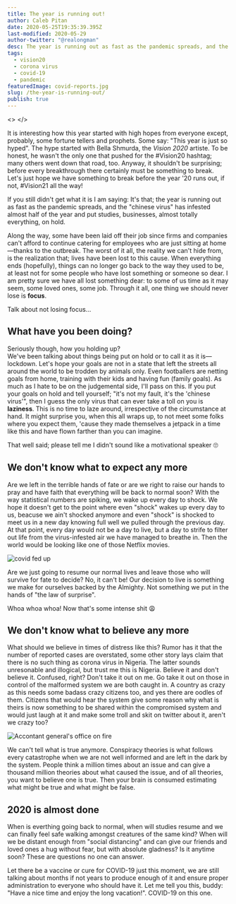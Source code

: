 ```yaml
---
title: The year is running out!
author: Caleb Pitan
date: 2020-05-25T19:35:39.395Z
last-modified: 2020-05-29
author-twitter: "@realongman"
desc: The year is running out as fast as the pandemic spreads, and the "chinese virus" has infested almost half of the year and put studies, businesses, almost totally everything, on hold.
tags:
  - vision20
  - corona virus
  - covid-19
  - pandemic
featuredImage: covid-reports.jpg
slug: /the-year-is-running-out/
publish: true
---
```


<>
</>

It is interesting how this year started with high hopes from everyone except, probably, some fortune tellers and prophets. Some say: "This year is just so hyped". The hype started with Bella Shmurda, the _Vision 2020_ artiste. To be honest, he wasn't the only one that pushed for the #Vision20 hashtag; many others went down that road, too. Anyway, it shouldn't be surprising; before every breakthrough there certainly must be something to break. Let's just hope we have something to break before the year '20 runs out, if not, #Vision21 all the way!

If you still didn't get what it is I am saying: It's that; the year is running out as fast as the pandemic spreads, and the "chinese virus" has infested almost half of the year and put studies, businesses, almost totally everything, on hold.

Along the way, some have been laid off their job since firms and companies can't afford to continue catering for employees who are just sitting at home&mdash;thanks to the outbreak. The worst of it all, the reality we can't hide from, is the realization that; lives have been lost to this cause. When everything ends (hopefully), things can no longer go back to the way they used to be, at least not for some people who have lost something or someone so dear. I am pretty sure we have all lost something dear: to some of us time as it may seem, some loved ones, some job. Through it all, one thing we should never lose is **focus**.

Talk about not losing focus...

## What have you been doing?

Seriously though, how you holding up?  
We've been talking about things being put on hold or to call it as it is&mdash;lockdown. Let's hope your goals are not in a state that left the streets all around the world to be trodden by animals only. Even footballers are netting goals from home, training with their kids and having fun (family goals). As much as I hate to be on the judgemental side, I'll pass on this. If you put your goals on hold and tell yourself; "it's not my fault, it's the 'chinese virus'", then I guess the only virus that can ever take a toll on you is **laziness**. This is no time to laze around, irrespective of the circumstance at hand. It might surprise you, when this all wraps up, to not meet some folks where you expect them, 'cause they made themselves a jetpack in a time like this and have flown farther than you can imagine.

That well said; please tell me I didn't sound like a motivational speaker 🙄

## We don't know what to expect any more

Are we left in the terrible hands of fate or are we right to raise our hands to pray and have faith that everything will be back to normal soon? With the way statistical numbers are spiking, we wake up every day to shock. We hope it doesn't get to the point where even "shock" wakes up every day to us, beacuse we ain't shocked anymore and even "shock" is shocked to meet us in a new day knowing full well we pulled through the previous day. At that point, every day would not be a day to live, but a day to strife to filter out life from the virus-infested air we have managed to breathe in. Then the world would be looking like one of those Netflix movies.

![covid fed up](covid-fed-up.jpg)

Are we just going to resume our normal lives and leave those who will survive for fate to decide? No, it can't be! Our decision to live is something we make for ourselves backed by the Almighty. Not something we put in the hands of "the law of surprise".

Whoa whoa whoa! Now that's some intense shit 😩

## We don't know what to believe any more

What should we believe in times of distress like this? Rumor has it that the number of reported cases are overstated, some other story lays claim that there is no such thing as corona virus in Nigeria. The latter sounds unresonable and illogical, but trust me this is Nigeria. Believe it and don't believe it. Confused, right? Don't take it out on me. Go take it out on those in control of the malformed system we are both caught in. A country as crazy as this needs some badass crazy citizens too, and yes there are oodles of them. Citizens that would hear the system give some reason why what is theirs is now something to be shared within the compromised system and would just laugh at it and make some troll and skit on twitter about it, aren't we crazy too?

![Accontant general's office on fire](office-of-acc-gen.jpg)

We can't tell what is true anymore. Conspiracy theories is what follows every catastrophe when we are not well informed and are left in the dark by the system. People think a million times about an issue and can give a thousand million theories about what caused the issue, and of all theories, you want to believe one is true. Then your brain is consumed estimating what might be true and what might be false.

## 2020 is almost done

When is everthing going back to normal, when will studies resume and we can finally feel safe walking amongst creatures of the same kind? When will we be distant enough from "social distancing" and can give our friends and loved ones a hug without fear, but with absolute gladness? Is it anytime soon? These are questions no one can answer. 

Let there be a vaccine or cure for COVID-19 just this moment, we are still talking about months if not years to produce enough of it and ensure proper administration to everyone who should have it. Let me tell you this, buddy: "Have a nice time and enjoy the long vacation!". COVID-19 on this one.
